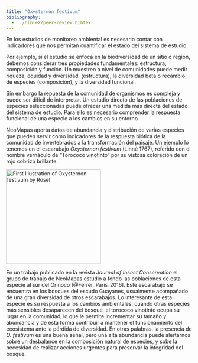 ```yaml
---
title: "Oxysternon festivum"
bibliography: 
  - ../bibTeX/peer-review.bibtex
---
```


En los estudios de monitoreo ambiental es necesario contar con indicadores que nos permitan cuantificar el estado del sistema de estudio.

Por ejemplo, si el estudio se enfoca en la biodiversidad de un sitio o región, debemos considerar tres propiedades fundamentales: estructura, composición y función. Un muestreo a nivel de comunidades puede medir riqueza, equidad y diversidad&nbsp; (estructura), la diversidad beta o recambio de especies (composición), y la diversidad funcional. 

Sin embargo la repuesta de la comunidad de organismos es compleja y puede ser difícil de interpretar. Un estudio directo de las poblaciones de especies seleccionadas puede ofrecer una medida más directa del estado del sistema de estudio. Para ello es necesario comprender la respuesta funcional de una especie a los cambios en su entorno. 

NeoMapas aporta datos de abundancia y distribución de varias especies que pueden servir como indicadores de la respuesta biótica de la comunidad de invertebrados a la transformación del paisaje. Un ejemplo lo tenemos en el escarabajo *Oxysternon festivum* (Linné 1767), referido con el nombre vernáculo de "Torococo vinotinto" por su vistosa coloración de un rojo cobrizo brillante. 

<a title="August Johan Rösel, Public domain, via Wikimedia Commons" href="https://commons.wikimedia.org/wiki/File:First_Illustration_of_Oxysternon_festivum_by_R%C3%B6sel.xcf"><img width="256" alt="First Illustration of Oxysternon festivum by Rösel" src="https://upload.wikimedia.org/wikipedia/commons/thumb/c/c4/First_Illustration_of_Oxysternon_festivum_by_R%C3%B6sel.xcf/128px-First_Illustration_of_Oxysternon_festivum_by_R%C3%B6sel.xcf.png"></a>

En un trabajo publicado en la revista _Journal of Insect Conservation_ el grupo de trabajo de NeoMapas estudio a fondo las poblaciones de esta especie al sur del Orinoco [@Ferrer_Paris_2016]. Este escarabajo se encuentra en los bosques del escudo Guayanes, usualmente acompañado de una gran diversidad de otros escarabajos. Lo interesante de esta especie es su respuesta a los cambios ambientales: cuando otras especies más sensibles desaparecen del bosque, el torococo vinotinto ocupa su lugar en la comunidad, lo que le permite incrementar su tamaño y abundancia y de esta forma contribuir a mantener el funcionamiento del ecosistema ante la pérdida de diversidad. En otras palabras, la presencia de *O. festivum* es una buena señal, pero una alta abundancia puede alertarnos sobre un desbalance en la composición natural de especies, y sobe la necesidad de realizar acciones urgentes para preservar la integridad del bosque.



